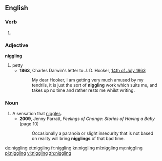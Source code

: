==English==

===Verb===
{{head|en}}

# {{present participle of|niggle}}

===Adjective===
'''niggling'''

# petty
#* '''1863''', Charles Darwin's letter to J. D. Hooker, [http://www.darwinproject.ac.uk/entry-4241 14th of July 1863]
#*: My dear Hooker, I am getting very much amused by my tendrils, it is just the sort of '''niggling''' work which suits me, and takes up no time and rather rests me whilst writing. 

===Noun===
{{en-noun}}

# A sensation that [[niggle]]s.
#* '''2009''', Jenny Parratt, ''Feelings of Change: Stories of Having a Baby'' (page 10)
#*: Occasionally a paranoia or slight insecurity that is not based on reality will bring '''nigglings''' of that bad time.

[[de:niggling]]
[[et:niggling]]
[[fr:niggling]]
[[kn:niggling]]
[[ml:niggling]]
[[my:niggling]]
[[pl:niggling]]
[[vi:niggling]]
[[zh:niggling]]